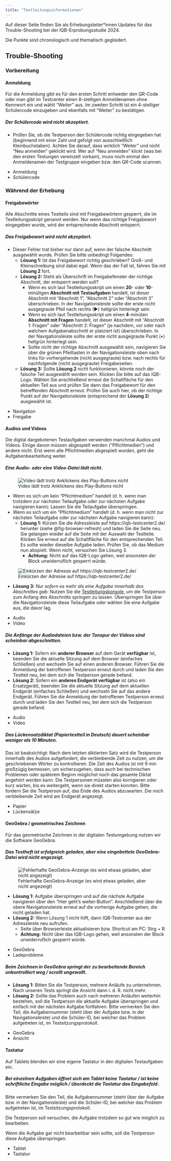 ```yaml
---
title: "Testleitungsinformationen"
---
```


Auf dieser Seite finden Sie als Erhebungsleiter\*innen Updates für das Trouble-Shooting bei der IQB-Erprobungsstudie 2024.

Die Punkte sind chronologisch und thematisch gegliedert.

<!-- ## Allgemeine Informationen -->

## Trouble-Shooting

### Vorbereitung

#### Anmeldung

Für die Anmeldung gibt es für den ersten Schritt entweder den QR-Code oder man gibt im Testcenter einen 8-stelligen Anmeldenamen ohne Kennwort ein und wählt "Weiter" aus. Im zweiten Schritt ist ein 4-stelliger Schülercode einzugeben und ebenfalls mit "Weiter" zu bestätigen.

::: {.callout collapse="true"}
##### Der Schülercode wird nicht akzeptiert.

- Prüfen Sie, ob die Testperson den Schülercode richtig eingegeben hat (beginnend mit einer Zahl und gefolgt von ausschließlich Kleinbuchstaben). Achten Sie darauf, dass wirklich "Weiter" und nicht "Neu anmelden" geklickt wird. Wer auf "Neu anmelden" klickt (was bei den ersten Testungen vereinzelt vorkam), muss noch einmal den Anmeldenamen der Testgruppe eingeben bzw. den QR-Code scannen.

<ul class="tags">
<li>Anmeldung</li>
<li>Schülercode</li>
</ul>
:::


### Während der Erhebung

#### Freigabewörter

Alle Abschnitte eines Testteils sind mit Freigabewörtern gesperrt, die im Testleitungsskript genannt werden. Nur wenn das richtige Freigabewort eingegeben wurde, wird der entsprechende Abschnitt entsperrt.

::: {.callout collapse="true"}
##### Das Freigabewort wird nicht akzeptiert.

<!-- ![Freigabewort wird nicht akzeptiert (Grund hier: Abschnitt wurde übersprungen)](figures/video-load.jpg) -->

- Dieser Fehler trat bisher nur dann auf, wenn der falsche Abschnitt ausgewählt wurde. Prüfen Sie bitte unbedingt Folgendes:
    - **Lösung 1:** Ist das Freigabewort richtig geschrieben? Groß- und Kleinschreibung sind dabei egal. Wenn das der Fall ist, fahren Sie mit **Lösung 2** fort.
    - **Lösung 2:** Steht als Überschrift im Freigabefenster der richtige Abschnitt, der entsperrt werden soll?
      - Wenn es sich laut Testleitungsskript um einen **20**- oder **10**-minütigen **Abschnitt mit Testaufgaben** handelt, ist dieser Abschnitt mit "Abschnitt 1", "Abschnitt 2" oder "Abschnitt 3" überschrieben. In der Navigationsleiste sollte der erste nicht ausgegraute Pfeil nach rechts (▶) hellgrün hinterlegt sein.
      - Wenn es sich laut Testleitungsskript um einen **4**-minüten **Abschnitt mit Fragen** handelt, ist dieser Abschnitt mit "Abschnitt 1: Fragen" oder "Abschnitt 2: Fragen" (je nachdem, vor oder nach welchem Aufgabenabschnitt er platziert ist) überschrieben. In der Navigationsleiste sollte der erste nicht ausgegraute Punkt (•) hellgrün hinterlegt sein.
      - Sollte nicht der richtige Abschnitt ausgewählt sein, navigieren Sie über die grünen Pfeiltasten in der Navigationsleiste oben nach links für vorhergehende (nicht ausgegraute) bzw. nach rechts für nachfolgende (nicht ausgegraute) Freigabeseiten.
    - **Lösung 3:** Sollte **Lösung 2** nicht funktionieren, könnte noch der falsche Teil ausgewählt worden sein. Klicken Sie bitte auf das IQB-Logo. Wählen Sie anschließend erneut die Schaltfläche für den aktuellen Teil aus und prüfen Sie dann das Freigabewort für den betreffenden Abschnitt erneut. Prüfen Sie auch hier, ob der richtige Punkt auf der Navigationsleiste (entsprechend der **Lösung 2**) ausgewählt ist.

<ul class="tags">
<li>Navigation</li>
<li>Freigabe</li>
</ul>
:::

#### Audios und Videos

Die digital dargebotenen Testaufgaben verwenden manchmal Audios und Videos. Einige davon müssen abgespielt werden ("Pflichtmedien") und andere nicht. Erst wenn alle Pflichtmedien abgespielt wurden, geht die Aufgabenbearbeitung weiter.

::: {.callout collapse="true"}
##### Eine Audio- oder eine Video-Datei lädt nicht.

![Video lädt trotz Anklickens des Play-Buttons nicht](figures/video-load.jpg)

- Wenn es sich um kein "Pflichtmedium" handelt (d. h. wenn man trotzdem zur nächsten Teilaufgabe oder zur nächsten Aufgabe navigieren kann): Lassen Sie die Teilaufgabe überspringen.
- Wenn es sich um ein "Pflichtmedium" handelt (d. h. wenn man nicht zur nächsten Teilaufgabe oder zur nächsten Aufgabe navigieren kann): 
  - **Lösung 1:** Kürzen Sie die Adressleiste auf https://iqb-testcenter2.de/ herunter (siehe @fig-browser-refresh) und laden Sie die Seite neu. Sie gelangen wieder auf die Seite mit der Auswahl der Testteile. Klicken Sie erneut auf die Schaltfläche für den entsprechenden Teil. Es sollte wieder dieselbe Aufgabe laden. Prüfen Sie, ob das Medium nun abspielt. Wenn nicht, versuchen Sie Lösung 3.
    - **Achtung:** Nicht auf das IQB-Logo gehen, weil ansonsten der Block unwiderruflich gesperrt würde.

![Einkürzen der Adresse auf https://iqb-testcenter2.de/](figures/browser-refresh.jpg){#fig-browser-refresh}

  - **Lösung 3:** *Nur sofern es mehr als eine Aufgabe innerhalb des Abschnittes gab:* Nutzen Sie die [Testleitungskonsole](/monitor.qmd), um die Testperson zum Anfang des Abschnitts springen zu lassen. Überspringen Sie über die Navigationsleiste diese Teilaufgabe oder wählen Sie eine Aufgabe aus, die davor lag.

<ul class="tags">
<li>Audio</li>
<li>Video</li>
</ul>
:::

::: {.callout collapse="true"}
##### Die Anfänge der Audiodateien bzw. der Tonspur der Videos sind scheinbar abgeschnitten.

- **Lösung 1:** Sofern ein **anderer Browser** auf dem Gerät **verfügbar** ist, beenden Sie die aktuelle Sitzung auf dem Browser (einfaches Schließen) und wechseln Sie auf einen anderen Browser. Führen Sie die Anmeldung der betroffenen Testperson erneut durch und laden Sie den Testteil neu, bei dem sich die Testperson gerade befand.
- **Lösung 2:** Sofern ein **anderes Endgerät verfügbar** ist (also ein Ersatzgerät), beenden Sie die aktuelle Sitzung auf dem aktuellen Endgerät (einfaches Schließen) und wechseln Sie auf das andere Endgerät. Führen Sie die Anmeldung der betroffenen Testperson erneut durch und laden Sie den Testteil neu, bei dem sich die Testperson gerade befand.

<ul class="tags">
<li>Audio</li>
<li>Video</li>
</ul>
:::

::: {.callout collapse="true"}
##### Das Lückensatzdiktat (Papiertestteil in Deutsch) dauert scheinbar weniger als 10 Minuten.

Das ist beabsichtigt: Nach dem letzten diktierten Satz wird die Testperson innerhalb des Audios aufgefordert, die verbleibende Zeit zu nutzen, um die geschriebenen Wörter zu kontrollieren. Die Zeit des Audios ist mit 9 min großzügig bemessen, um sicherzugehen, dass auch bei technischen Problemen oder späterem Beginn möglichst noch das gesamte Diktat angehört werden kann. Die Testpersonen müssten also korrigieren oder kurz warten, bis es weitergeht, wenn sie direkt starten konnten. Bitte fordern Sie die Testperson auf, das Ende des Audios abzuwarten. Die noch verbleibende Zeit wird am Endgerät angezeigt.

<ul class="tags">
<li>Papier</li>
<li>Lückensätze</li>
</ul>
:::

#### GeoGebra / geometrisches Zeichnen

Für das geometrische Zeichnen in der digitalen Testumgebung nutzen wir die Software GeoGebra.

::: {.callout collapse="true"}
##### Das Testheft ist erfolgreich geladen, aber eine eingebettete GeoGebra-Datei wird nicht angezeigt.

![Fehlerhafte GeoGebra-Anzeige (es wird etwas geladen, aber nicht angezeigt)](figures/ggb-load.jpg)

- **Lösung 1:** Aufgabe überspringen und auf die nächste Aufgabe navigieren über den "Hier geht's weiter-Button". Anschließend über die obere Navigationsleiste erneut auf die vorherige Aufgabe gehen, die nicht geladen hat.
- **Lösung 2:** Wenn Lösung 1 nicht hilft, dann IQB-Testcenter aus der Adressleiste neu aufrufen.
  - Seite über Browserleiste aktualisieren bzw. Shortcut am PC: [Strg]{.key} + [R]{.key}
  - **Achtung:** Nicht über das IQB-Logo gehen, weil ansonsten der Block unwiderruflich gesperrt würde.

<ul class="tags">
<li>GeoGebra</li>
<li>Ladeprobleme</li>
</ul>
:::

::: {.callout collapse="true"}
##### Beim Zeichnen in GeoGebra springt der zu bearbeitende Bereich unkontrolliert weg / scrollt ungewollt.

- **Lösung 1:** Bitten Sie die Testperson, mehrere Anläufe zu unternehmen. Nach unseren Tests springt die Ansicht dann i. d. R. nicht mehr.
- **Lösung 2:** Sollte das Problem auch nach mehreren Anläufen weiterhin bestehen, soll die Testperson die aktuelle Aufgabe überspringen und einfach mit der nächsten Aufgabe fortfahren. Bitte vermerken Sie den Teil, die Aufgabennummer (steht über der Aufgabe bzw. in der Navigationsleiste) und die Schüler-ID, bei welcher das Problem aufgetreten ist, im Testsitzungsprotokoll.

<ul class="tags">
<li>GeoGebra</li>
<li>Ansicht</li>
</ul>
:::

#### Tastatur

Auf Tablets blenden wir eine eigene Tastatur in den digitalen Testaufgaben ein.

::: {.callout collapse="true"}
##### Bei einzelnen Aufgaben öffnet sich am Tablet keine Tastatur / ist keine schriftliche Eingabe möglich / überdeckt die Tastatur das Eingabefeld.

Bitte vermerken Sie den Teil, die Aufgabennummer (steht über der Aufgabe bzw. in der Navigationsleiste) und die Schüler-ID, bei welcher das Problem aufgetreten ist, im Testsitzungsprotokoll.

Die Testperson soll versuchen, die Aufgabe trotzdem so gut wie möglich zu bearbeiten.

Wenn die Aufgabe gar nicht bearbeitbar sein sollte, soll die Testperson diese Aufgabe überspringen.

<ul class="tags">
<li>Tablet</li>
<li>Tastatur</li>
</ul>
:::

<!-- ### Nachbereitung -->
